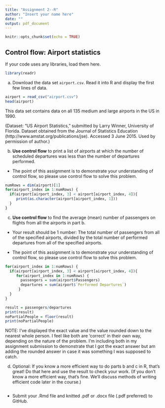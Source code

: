 ---
title: "Assignment 2--R"
author: "Insert your name here"
date: ""
output: pdf_document
---

```{r setup, include=FALSE}
knitr::opts_chunk$set(echo = TRUE)
```

## Control flow:  Airport statistics

If your code uses any libraries, load them here.
```{r}
library(readr)
```

a. Download the data set `airport.csv`.  Read it into R and display the first few lines of data.

```{r}
airport = read_csv("airport.csv")
head(airport)
```

This data set contains data on all 135 medium and large airports in the US in 1990.  

(Dataset:  "US Airport Statistics," submitted by Larry Winner, University of Florida.   Dataset obtained from the Journal of Statistics Education (http://www.amstat.org/publications/jse). Accessed 3 June 2015. Used by permission of author.) 

b. **Use control flow** to print a list of airports at which the number of scheduled departures was less than the number of departures performed.

- The point of this assignment is to demonstrate your understanding of control flow, so please use control flow to solve this problem.

```{r}
numRows = dim(airport)[1]
for(airport_index in 1:numRows) {
  if(airport[airport_index, 3] < airport[airport_index, 4]){
     print(as.character(airport[airport_index, 1]))
  }
}
```



c. **Use control flow** to find the average (mean) number of passengers on flights from all the airports in part b.

- Your result should be 1 number:  The total number of passengers from all of the specified airports, divided by the total number of performed departures from all of the specified airports.

- The point of this assignment is to demonstrate your understanding of control flow, so please use control flow to solve this problem.

```{r}
for(airport_index in 1:numRows) {
  if(airport[airport_index, 3] < airport[airport_index, 4]){
     for(airport_index in 1:numRows) {
       passengers = sum(airport$Passengers)
       departures = sum(airport$`Performed Departures`)
      }
  }
}

result = passengers/departures
print(result)                        
noPartialPeople = floor(result)      
print(noPartialPeople)          
```
NOTE: I've displayed the exact value and the value rounded down to the nearest whole person. I feel like both are 'correct' in their own way, depending on the nature of the problem.
      I'm including both in my assignment submission to demonstrate that I got the exact answer but am adding the rounded answer in case it was something I was supposed to catch.
      
      
d.  Optional: 	If you know a more efficient way to do parts b and c in R, that's great!  Do that here and use the result to check your work.  (If you don't know a more efficient way, that's fine.  We'll discuss methods of writing efficient code later in the course.)
```{r}

```


-	Submit your .Rmd file and knitted .pdf or .docx file (.pdf preferred) to GitHub.
